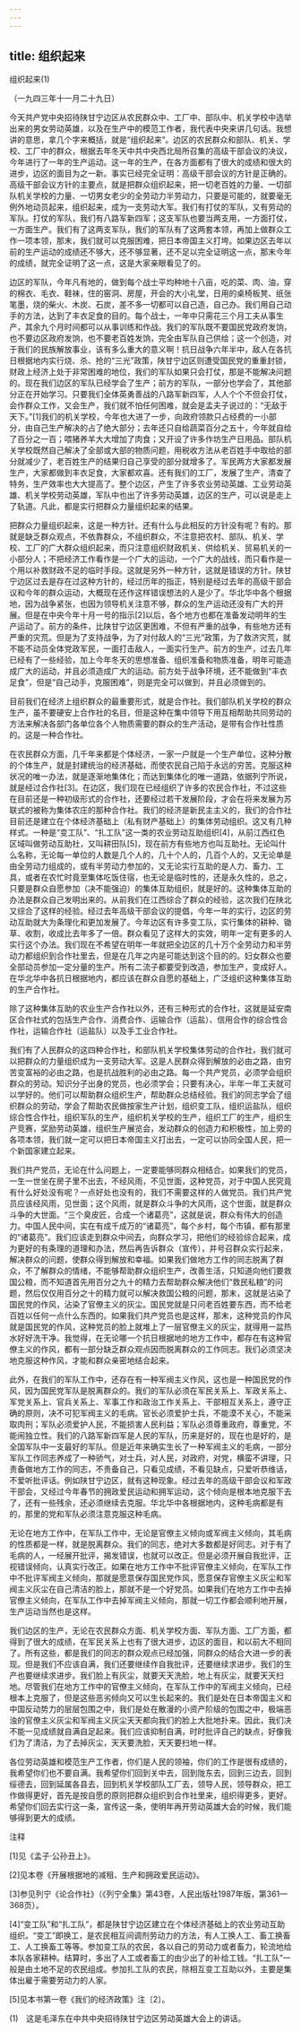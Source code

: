 ```yaml
---
---
---
```

title: 组织起来
---



组织起来(1)


（一九四三年十一月二十九日）

今天共产党中央招待陕甘宁边区从农民群众中、工厂中、部队中、机关学校中选举出来的男女劳动英雄，以及在生产中的模范工作者，我代表中央来讲几句话。我想讲的意思，拿几个字来概括，就是“组织起来”。边区的农民群众和部队、机关、学校、工厂中的群众，根据去年冬天中共中央西北局所召集的高级干部会议的决议，今年进行了一年的生产运动。这一年的生产，在各方面都有了很大的成绩和很大的进步，边区的面目为之一新。事实已经完全证明：高级干部会议的方针是正确的。高级干部会议方针的主要点，就是把群众组织起来，把一切老百姓的力量、一切部队机关学校的力量、一切男女老少的全劳动力半劳动力，只要是可能的，就要毫无例外地动员起来，组织起来，成为一支劳动大军。我们有打仗的军队，又有劳动的军队。打仗的军队，我们有八路军新四军；这支军队也要当两支用，一方面打仗，一方面生产。我们有了这两支军队，我们的军队有了这两套本领，再加上做群众工作一项本领，那末，我们就可以克服困难，把日本帝国主义打垮。如果边区去年以前的生产运动的成绩还不够大，还不够显著，还不足以完全证明这一点，那末今年的成绩，就完全证明了这一点，这是大家亲眼看见了的。

边区的军队，今年凡有地的，做到每个战士平均种地十八亩，吃的菜、肉、油，穿的棉衣、毛衣、鞋袜，住的窑洞、房屋，开会的大小礼堂，日用的桌椅板凳、纸张笔墨，烧的柴火、木炭、石炭，差不多一切都可以自己造，自己办。我们用自己动手的方法，达到了丰衣足食的目的。每个战士，一年中只需花三个月工夫从事生产，其余九个月时间都可以从事训练和作战。我们的军队既不要国民党政府发饷，也不要边区政府发饷，也不要老百姓发饷，完全由军队自己供给；这一个创造，对于我们的民族解放事业，该有多么重大的意义啊！抗日战争六年半中，敌人在各抗日根据地内实行烧、杀、抢的“三光”政策，陕甘宁边区则遭受国民党的重重封锁，财政上经济上处于非常困难的地位，我们的军队如果只会打仗，那是不能解决问题的。现在我们边区的军队已经学会了生产；前方的军队，一部分也学会了，其他部分正在开始学习。只要我们全体英勇善战的八路军新四军，人人个个不但会打仗，会作群众工作，又会生产，我们就不怕任何困难，就会是孟夫子说过的：“无敌于天下。”[1]我们的机关学校，今年也大进了一步，向政府领款只占经费的一小部分，由自己生产解决的占了绝大部分；去年还只自给蔬菜百分之五十，今年就自给了百分之一百；喂猪养羊大大增加了肉食；又开设了许多作坊生产日用品。部队机关学校既然自己解决了全部或大部的物质问题，用税收方法从老百姓手中取给的部分就减少了，老百姓生产的结果归自己享受的部分就增多了。军民两方大家都发展生产，大家都做到丰衣足食，大家都欢喜。还有我们的工厂，发展了生产，清查了特务，生产效率也大大提高了。整个边区，产生了许多农业劳动英雄、工业劳动英雄、机关学校劳动英雄，军队中也出了许多劳动英雄，边区的生产，可以说是走上了轨道。凡此，都是实行把群众力量组织起来的结果。

把群众力量组织起来，这是一种方针。还有什么与此相反的方针没有呢？有的。那就是缺乏群众观点，不依靠群众，不组织群众，不注意把农村、部队、机关、学校、工厂的广大群众组织起来，而只注意组织财政机关、供给机关、贸易机关的一小部分人；不把经济工作看作是一个广大的运动，一个广大的战线，而只看作是一个用以补救财政不足的临时手段。这就是另外一种方针，这就是错误的方针。陕甘宁边区过去是存在过这种方针的，经过历年的指正，特别是经过去年的高级干部会议和今年的群众运动，大概现在还作这样错误想法的人是少了。华北华中各个根据地，因为战争紧张，也因为领导机关注意不够，群众的生产运动还没有广大的开展。但是在中央今年十月一号的指示[2]以后，各个地方也都在准备发动明年的生产运动了。前方的条件，比陕甘宁边区更困难，不但有严重的战争，有些地方还有严重的灾荒。但是为了支持战争，为了对付敌人的“三光”政策，为了救济灾荒，就不能不动员全体党政军民，一面打击敌人，一面实行生产。前方的生产，过去几年已经有了一些经验，加上今年冬天的思想准备、组织准备和物质准备，明年可能造成广大的运动，并且必须造成广大的运动。前方处于战争环境，还不能做到“丰衣足食”，但是“自己动手，克服困难”，则是完全可以做到，并且必须做到的。

目前我们在经济上组织群众的最重要形式，就是合作社。我们部队机关学校的群众生产，虽不要硬安上合作社的名目，但是这种在集中领导下用互相帮助共同劳动的方法来解决各部门各单位各个人物质需要的群众的生产活动，是带有合作社性质的。这是一种合作社。

在农民群众方面，几千年来都是个体经济，一家一户就是一个生产单位，这种分散的个体生产，就是封建统治的经济基础，而使农民自己陷于永远的穷苦。克服这种状况的唯一办法，就是逐渐地集体化；而达到集体化的唯一道路，依据列宁所说，就是经过合作社[3]。在边区，我们现在已经组织了许多的农民合作社，不过这些在目前还是一种初级形式的合作社，还要经过若干发展阶段，才会在将来发展为苏联式的被称为集体农庄的那种合作社。我们的经济是新民主主义的，我们的合作社目前还是建立在个体经济基础上（私有财产基础上）的集体劳动组织。这又有几种样式。一种是“变工队”、“扎工队”这一类的农业劳动互助组织[4]，从前江西红色区域叫做劳动互助社，又叫耕田队[5]，现在前方有些地方也叫互助社。无论叫什么名称，无论每一单位的人数是几个人的，几十个人的，几百个人的，又无论单是由全劳动力组成的，或有半劳动力参加的，又无论实行互助的是人力、畜力、工具，或者在农忙时竟至集体吃饭住宿，也无论是临时性的，还是永久性的，总之，只要是群众自愿参加（决不能强迫）的集体互助组织，就是好的。这种集体互助的办法是群众自己发明出来的。从前我们在江西综合了群众的经验，这次我们在陕北又综合了这样的经验。经过去年高级干部会议的提倡，今年一年的实行，边区的劳动互助就大为条理化和更加发展了。今年边区有许多变工队，实行集体的耕种、锄草、收割，收成比去年多了一倍。群众看见了这样大的实效，明年一定有更多的人实行这个办法。我们现在不希望在明年一年就把全边区的几十万个全劳动力和半劳动力都组织到合作社里去，但是在几年之内是可能达到这个目的的。妇女群众也要全部动员参加一定分量的生产。所有二流子都要受到改造，参加生产，变成好人。在华北华中各抗日根据地内，都应该在群众自愿的基础上，广泛组织这种集体互助的生产合作社。

除了这种集体互助的农业生产合作社以外，还有三种形式的合作社，这就是延安南区合作社式的包括生产合作、消费合作、运输合作（运盐）、信用合作的综合性合作社，运输合作社（运盐队）以及手工业合作社。

我们有了人民群众的这四种合作社，和部队机关学校集体劳动的合作社，我们就可以把群众的力量组织成为一支劳动大军。这是人民群众得到解放的必由之路，由穷苦变富裕的必由之路，也是抗战胜利的必由之路。每一个共产党员，必须学会组织群众的劳动。知识分子出身的党员，也必须学会；只要有决心，半年一年工夫就可以学好的。他们可以帮助群众组织生产，帮助群众总结经验。我们的同志学会了组织群众的劳动，学会了帮助农民做按家生产计划，组织变工队，组织运盐队，组织综合性合作社，组织军队的生产，组织机关学校的生产，组织工厂的生产，组织生产竞赛，奖励劳动英雄，组织生产展览会，发动群众的创造力和积极性，加上旁的各项本领，我们就一定可以把日本帝国主义打出去，一定可以协同全国人民，把一个新国家建立起来。

我们共产党员，无论在什么问题上，一定要能够同群众相结合。如果我们的党员，一生一世坐在房子里不出去，不经风雨，不见世面，这种党员，对于中国人民究竟有什么好处没有呢？一点好处也没有的，我们不需要这样的人做党员。我们共产党员应该经风雨，见世面；这个风雨，就是群众斗争的大风雨，这个世面，就是群众斗争的大世面。“三个臭皮匠，合成一个诸葛亮”，这就是说，群众有伟大的创造力。中国人民中间，实在有成千成万的“诸葛亮”，每个乡村，每个市镇，都有那里的“诸葛亮”。我们应该走到群众中间去，向群众学习，把他们的经验综合起来，成为更好的有条理的道理和办法，然后再告诉群众（宣传），并号召群众实行起来，解决群众的问题，使群众得到解放和幸福。如果我们做地方工作的同志脱离了群众，不了解群众的情绪，不能够帮助群众组织生产，改善生活，只知道向他们要救国公粮，而不知道首先用百分之九十的精力去帮助群众解决他们“救民私粮”的问题，然后仅仅用百分之十的精力就可以解决救国公粮的问题，那末，这就是沾染了国民党的作风，沾染了官僚主义的灰尘。国民党就是只问老百姓要东西，而不给老百姓以任何一点什么东西的。如果我们共产党员也是这样，那末，这种党员的作风就是国民党的作风，这种党员的脸上就堆上了一层官僚主义的灰尘，就得用一盆热水好好洗干净。我觉得，在无论哪一个抗日根据地的地方工作中，都存在有这种官僚主义的作风，都有一部分缺乏群众观点因而脱离群众的工作同志。我们必须坚决地克服这种作风，才能和群众亲密地结合起来。

此外，在我们的军队工作中，还存在有一种军阀主义作风，这也是一种国民党的作风，因为国民党军队是脱离群众的。我们的军队必须在军民关系上、军政关系上、军党关系上、官兵关系上、军事工作和政治工作关系上、干部相互关系上，遵守正确的原则，决不可犯军阀主义的毛病。官长必须爱护士兵，不能漠不关心，不能采取肉刑；军队必须爱护人民，不能损害人民利益；军队必须尊重政府，尊重党，不能闹独立性。我们的八路军新四军是人民的军队，历来是好的，现在也是好的，是全国军队中一支最好的军队。但是近年来确实生长了一种军阀主义的毛病，一部分军队工作同志养成了一种骄气，对士兵，对人民，对政府，对党，横蛮不讲理，只责备做地方工作的同志，不责备自己，只看见成绩，不看见缺点，只爱听恭维话，不爱听批评话。例如陕甘宁边区，就有这种现象。经过去年的高级干部会议和军政干部会，又经过今年春节的拥政爱民运动和拥军运动，这个倾向是根本地克服下去了，还有一些残余，还必须继续去克服。华北华中各根据地内，这种毛病都是有的，那里的党和军队必须注意克服这种毛病。

无论在地方工作中，在军队工作中，无论是官僚主义倾向或军阀主义倾向，其毛病的性质都是一样，就是脱离群众。我们的同志，绝对大多数都是好同志。对于有了毛病的人，一经展开批评，揭发错误，也就可以改正。但是必须开展自我批评，正视错误倾向，认真实行改正。如果在地方工作中不批评官僚主义倾向，在军队工作中不批评军阀主义倾向，那就是愿意保存国民党作风，愿意保存官僚主义灰尘和军阀主义灰尘在自己清洁的脸上，那就不是一个好党员。如果我们在地方工作中去掉官僚主义倾向，在军队工作中去掉军阀主义倾向，那就一切工作都会顺利地开展，生产运动当然也是这样。

我们边区的生产，无论在农民群众方面、机关学校方面、军队方面、工厂方面，都得到了很大的成绩，在军民关系上也有了很大进步，边区的面目，和以前大不相同了。所有这些，都是我们的同志的群众观点已经加强，同群众的结合大进一步的表现。但是我们不应该自满，我们还要继续作自我批评，还要继续求进步。我们的生产也要继续求进步。我们脸上有灰尘，就要天天洗脸，地上有灰尘，就要天天扫地。尽管我们在地方工作中的官僚主义倾向，在军队工作中的军阀主义倾向，已经根本上克服了，但是这些恶劣倾向又可以生长起来的。我们是处在日本帝国主义和中国反动势力的层层包围之中，我们是处在散漫的小资产阶级的包围之中，极端恶浊的官僚主义灰尘和军阀主义灰尘天天都向我们的脸上大批地扑来。因此，我们决不能一见成绩就自满自足起来。我们应该抑制自满，时时批评自己的缺点，好像我们为了清洁，为了去掉灰尘，天天要洗脸，天天要扫地一样。

各位劳动英雄和模范生产工作者，你们是人民的领袖，你们的工作是很有成绩的，我希望你们也不要自满。我希望你们回到关中去，回到陇东去，回到三边去，回到绥德去，回到延属各县去，回到机关学校部队工厂去，领导人民，领导群众，把工作做得更好，首先是按自愿的原则把群众组织到合作社里来，组织得更多，更好。希望你们回去实行这一条，宣传这一条，使明年再开劳动英雄大会的时候，我们能够得到更大的成绩。

注释

[1]见《孟子·公孙丑上》。

[2]见本卷《开展根据地的减租、生产和拥政爱民运动》。

[3]参见列宁《论合作社》（《列宁全集》第43卷，人民出版社1987年版，第361—368页）。

[4]“变工队”和“扎工队”，都是陕甘宁边区建立在个体经济基础上的农业劳动互助组织。“变工”即换工，是农民相互间调剂劳动力的方法，有人工换人工、畜工换畜工、人工换畜工等等。参加变工队的农民，各以自己的劳动力或者畜力，轮流地给本队各家耕种。结算时，多出了人工或者畜工的由少出了的补给工钱。“扎工队”一般是由土地不足的农民组成。参加扎工队的农民，除相互变工互助以外，主要是集体出雇于需要劳动力的人家。

[5]见本书第一卷《我们的经济政策》注〔2〕。

(1)　这是毛泽东在中共中央招待陕甘宁边区劳动英雄大会上的讲话。